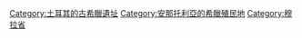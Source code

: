 [[Category:土耳其的古希臘遺址|Category:土耳其的古希臘遺址]]
[[Category:安那托利亞的希臘殖民地|Category:安那托利亞的希臘殖民地]]
[[Category:穆拉省|Category:穆拉省]]